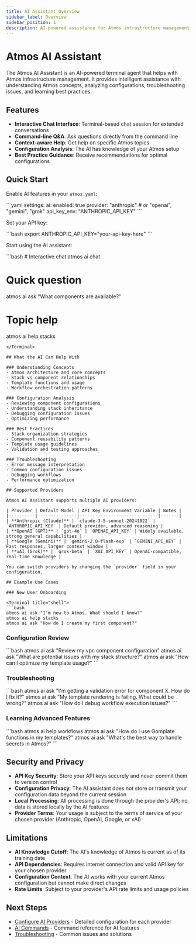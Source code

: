 ```yaml
---
title: AI Assistant Overview
sidebar_label: Overview
sidebar_position: 1
description: AI-powered assistance for Atmos infrastructure management
---
```


# Atmos AI Assistant

The Atmos AI Assistant is an AI-powered terminal agent that helps with Atmos infrastructure management. It provides intelligent assistance with understanding Atmos concepts, analyzing configurations, troubleshooting issues, and learning best practices.

## Features

- **Interactive Chat Interface**: Terminal-based chat session for extended conversations
- **Command-line Q&A**: Ask questions directly from the command line
- **Context-aware Help**: Get help on specific Atmos topics
- **Configuration Analysis**: The AI has knowledge of your Atmos setup
- **Best Practice Guidance**: Receive recommendations for optimal configurations

## Quick Start

Enable AI features in your `atmos.yaml`:

<File title="atmos.yaml">
```yaml
settings:
  ai:
    enabled: true
    provider: "anthropic"  # or "openai", "gemini", "grok"
    api_key_env: "ANTHROPIC_API_KEY"
```
</File>

Set your API key:

<Terminal title="shell">
```bash
export ANTHROPIC_API_KEY="your-api-key-here"
```
</Terminal>

Start using the AI assistant:

<Terminal title="atmos ai chat">
```bash
# Interactive chat
atmos ai chat

# Quick question
atmos ai ask "What components are available?"

# Topic help
atmos ai help stacks
```
</Terminal>

## What the AI Can Help With

### Understanding Concepts
- Atmos architecture and core concepts
- Stack vs component relationships
- Template functions and usage
- Workflow orchestration patterns

### Configuration Analysis
- Reviewing component configurations
- Understanding stack inheritance
- Debugging configuration issues
- Optimizing performance

### Best Practices
- Stack organization strategies
- Component reusability patterns
- Template usage guidelines
- Validation and testing approaches

### Troubleshooting
- Error message interpretation
- Common configuration issues
- Debugging workflows
- Performance optimization

## Supported Providers

Atmos AI Assistant supports multiple AI providers:

| Provider | Default Model | API Key Environment Variable | Notes |
|----------|---------------|------------------------------|-------|
| **Anthropic (Claude)** | `claude-3-5-sonnet-20241022` | `ANTHROPIC_API_KEY` | Default provider, advanced reasoning |
| **OpenAI (GPT)** | `gpt-4o` | `OPENAI_API_KEY` | Widely available, strong general capabilities |
| **Google (Gemini)** | `gemini-2.0-flash-exp` | `GEMINI_API_KEY` | Fast responses, larger context window |
| **xAI (Grok)** | `grok-beta` | `XAI_API_KEY` | OpenAI-compatible, real-time knowledge |

You can switch providers by changing the `provider` field in your configuration.

## Example Use Cases

### New User Onboarding

<Terminal title="shell">
```bash
atmos ai ask "I'm new to Atmos. What should I know?"
atmos ai help stacks
atmos ai ask "How do I create my first component?"
```
</Terminal>

### Configuration Review

<Terminal title="shell">
```bash
atmos ai ask "Review my vpc component configuration"
atmos ai ask "What are potential issues with my stack structure?"
atmos ai ask "How can I optimize my template usage?"
```
</Terminal>

### Troubleshooting

<Terminal title="shell">
```bash
atmos ai ask "I'm getting a validation error for component X. How do I fix it?"
atmos ai ask "My template rendering is failing. What could be wrong?"
atmos ai ask "How do I debug workflow execution issues?"
```
</Terminal>

### Learning Advanced Features

<Terminal title="shell">
```bash
atmos ai help workflows
atmos ai ask "How do I use Gomplate functions in my templates?"
atmos ai ask "What's the best way to handle secrets in Atmos?"
```
</Terminal>

## Security and Privacy

- **API Key Security**: Store your API keys securely and never commit them to version control
- **Configuration Privacy**: The AI assistant does not store or transmit your configuration data beyond the current session
- **Local Processing**: All processing is done through the provider's API; no data is stored locally by the AI features
- **Provider Terms**: Your usage is subject to the terms of service of your chosen provider (Anthropic, OpenAI, Google, or xAI)

## Limitations

- **AI Knowledge Cutoff**: The AI's knowledge of Atmos is current as of its training date
- **API Dependencies**: Requires internet connection and valid API key for your chosen provider
- **Configuration Context**: The AI works with your current Atmos configuration but cannot make direct changes
- **Rate Limits**: Subject to your provider's API rate limits and usage policies

## Next Steps

- [Configure AI Providers](/ai/configuration) - Detailed configuration for each provider
- [AI Commands](/cli/commands/ai/usage) - Command reference for AI features
- [Troubleshooting](/ai/troubleshooting) - Common issues and solutions
